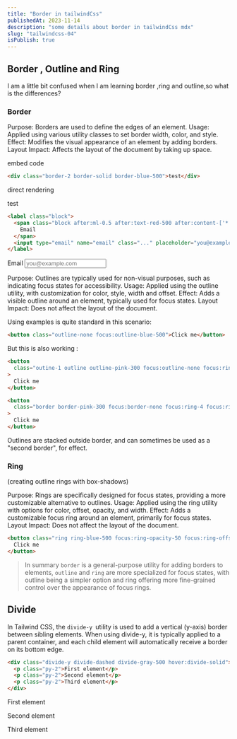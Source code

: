 ```yaml
---
title: "Border in tailwindCss"
publishedAt: 2023-11-14
description: "some details about border in tailwindCss mdx"
slug: "tailwindcss-04"
isPublish: true
---
```


## Border , Outline and Ring

I am a little bit confused when I am learning border ,ring and outline,so what is the differences?

### Border

Purpose: Borders are used to define the edges of an element.
Usage: Applied using various utility classes to set border width, color, and style.
Effect: Modifies the visual appearance of an element by adding borders.
Layout Impact: Affects the layout of the document by taking up space.


<Bolder />


embed code

```html
<div class="border-2 border-solid border-blue-500">test</div>
```

direct rendering

<div class="border-2 border-solid border-blue-500">test</div>

```html
<label class="block">
  <span class="block after:ml-0.5 after:text-red-500 after:content-['*'] ">
    Email
  </span>
  <input type="email" name="email" class="..." placeholder="you@example.com" />
</label>
```

<label class="block">
  <span class="block after:ml-0.5 after:text-red-500 after:content-['*'] ">
    Email
  </span>
  <input type="email" name="email" class="..." placeholder="you@example.com" />
</label>

Purpose: Outlines are typically used for non-visual purposes, such as indicating focus states for accessibility.
Usage: Applied using the outline utility, with customization for color, style, width and offset.
Effect: Adds a visible outline around an element, typically used for focus states.
Layout Impact: Does not affect the layout of the document.

Using examples is quite standard in this scenario:

```html
<button class="outline-none focus:outline-blue-500">Click me</button>
```

But this is also working :

```html
<button
  class="outine-1 outline outline-pink-300 focus:outline-none focus:ring-4 focus:ring-violet-300"
>
  Click me
</button>

<button
  class="border border-pink-300 focus:border-none focus:ring-4 focus:ring-violet-300"
>
  Click me
</button>
```

Outlines are stacked outside border, and can sometimes be used as a "second border", for effect.

### Ring

(creating outline rings with box-shadows)

Purpose: Rings are specifically designed for focus states, providing a more customizable alternative to outlines.
Usage: Applied using the ring utility with options for color, offset, opacity, and width.
Effect: Adds a customizable focus ring around an element, primarily for focus states.
Layout Impact: Does not affect the layout of the document.

```html
<button class="ring ring-blue-500 focus:ring-opacity-50 focus:ring-offset-2">
  Click me
</button>
```

> In summary `border` is a general-purpose utility for adding borders to elements, `outline` and `ring` are more specialized for focus states, with outline being a simpler option and ring offering more fine-grained control over the appearance of focus rings.

## Divide

In Tailwind CSS, the `divide-y `utility is used to add a vertical (y-axis) border between sibling elements. When using divide-y, it is typically applied to a parent container, and each child element will automatically receive a border on its bottom edge.

```html
<div class="divide-y divide-dashed divide-gray-500 hover:divide-solid">
  <p class="py-2">First element</p>
  <p class="py-2">Second element</p>
  <p class="py-2">Third element</p>
</div>
```

<div class="divide-y divide-dashed divide-gray-500 hover:divide-solid">
  <p class="py-2">First element</p>
  <p class="py-2">Second element</p>
  <p class="py-2">Third element</p>
</div>
